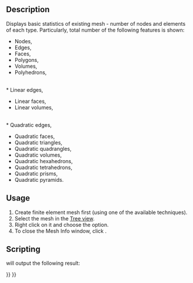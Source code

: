 <languages/>
<translate>

<!--T:4-->
{{Docnav
|[[FEM_MeshClear|Clear FEM mesh]]
|[[FEM_Preferences|Preferences]]
|[[FEM_Workbench|FEM]]
|IconL=FEM_MeshClear.svg
|IconR=
|IconC=Workbench_FEM.svg
}}

<!--T:1-->
{{GuiCommand
|Name=FEM MeshDisplayInfo
|MenuLocation=Context menu on mesh object → Display Mesh Info
|Workbenches=[[FEM_Workbench|FEM]]
|SeeAlso=[[FEM_tutorial|FEM tutorial]]
}}

==Description== <!--T:8-->

<!--T:2-->
Displays basic statistics of existing mesh - number of nodes and elements of each type. Particularly, total number of the following features is shown:
* Nodes,
* Edges,
* Faces,
* Polygons,
* Volumes,
* Polyhedrons,
<br>
* Linear edges,
* Linear faces,
* Linear volumes,
<br>
* Quadratic edges,
* Quadratic faces,
* Quadratic triangles,
* Quadratic quadrangles,
* Quadratic volumes,
* Quadratic hexahedrons,
* Quadratic tetrahedrons,
* Quadratic prisms,
* Quadratic pyramids.

==Usage== <!--T:9-->

<!--T:10-->
# Create finite element mesh first (using one of the available techniques).
# Select the mesh in the [[Tree_view|Tree view]].
# Right click on it and choose the {{Button|[[Image:FEM MeshDisplayInfo.svg|16px]] [[FEM_MeshDisplayInfo|Display Mesh Info]]}} option.
# To close the Mesh Info window, click {{Button|OK}}.

==Scripting== <!--T:11-->

</translate>
{{code|code=
# setup some model with a fem mesh to print information from
from femexamples.ccx_cantilever_faceload import setup
setup()
# print the fem mesh information
print(App.ActiveDocument.Mesh.FemMesh)
}}
<translate>

<!--T:13-->
will output the following result:

</translate>
{{code|code=
>>> print(App.ActiveDocument.Mesh.FemMesh)
========================== Dump contents of mesh ==========================


1) Total number of nodes:      	228
2) Total number of edges:      	0
3) Total number of faces:      	0
4) Total number of polygons:   	0
5) Total number of volumes:    	79
6) Total number of polyhedrons:	0

7) Total number of linear edges:	0
8) Total number of linear faces:	0
9) Total number of linear volumes:	0

10) Total number of quadratic edges:	0
11) Total number of quadratic faces:	0
12) Total number of quadratic volumes:	79
12.1) Number of quadratic hexahedrons: 	0
12.2) Number of quadratic tetrahedrons:	79
12.3) Number of quadratic prisms:      	0
12.4) Number of quadratic pyramids:    	0

===========================================================================
}}
<translate>


<!--T:5-->
{{Docnav
|[[FEM_MeshClear|Clear FEM mesh]]
|[[FEM_Preferences|Preferences]]
|[[FEM_Workbench|FEM]]
|IconL=FEM_MeshClear.svg
|IconR=
|IconC=Workbench_FEM.svg
}}

</translate>
{{FEM Tools navi{{#translation:}}}}
{{Userdocnavi{{#translation:}}}}